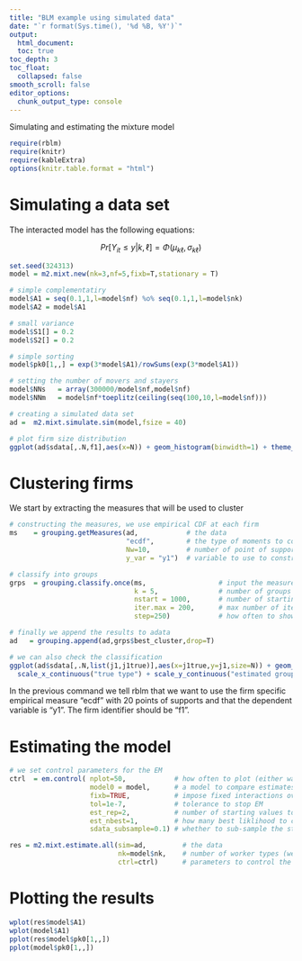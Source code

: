 ```yaml
---
title: "BLM example using simulated data"
date: "`r format(Sys.time(), '%d %B, %Y')`"
output:
  html_document:
  toc: true
toc_depth: 3
toc_float:
  collapsed: false
smooth_scroll: false
editor_options:
  chunk_output_type: console
---
```


Simulating and estimating the mixture model

```r
require(rblm)
require(knitr)
require(kableExtra)
options(knitr.table.format = "html") 
```


# Simulating a data set

The interacted model has the following equations:

$$  Pr[ Y_{it} \leq y | k,\ell ] = \Phi( \mu_{k\ell}, \sigma_{k\ell}) $$

```r
set.seed(324313)
model = m2.mixt.new(nk=3,nf=5,fixb=T,stationary = T)

# simple complementatiry
model$A1 = seq(0.1,1,l=model$nf) %o% seq(0.1,1,l=model$nk)
model$A2 = model$A1

# small variance
model$S1[] = 0.2
model$S2[] = 0.2

# simple sorting
model$pk0[1,,] = exp(3*model$A1)/rowSums(exp(3*model$A1))

# setting the number of movers and stayers 
model$NNs   = array(300000/model$nf,model$nf)
model$NNm   = model$nf*toeplitz(ceiling(seq(100,10,l=model$nf)))

# creating a simulated data set
ad =  m2.mixt.simulate.sim(model,fsize = 40)

# plot firm size distribution
ggplot(ad$sdata[,.N,f1],aes(x=N)) + geom_histogram(binwidth=1) + theme_bw()

```

# Clustering firms 

We start by extracting the measures that will be used to cluster
```r

# constructing the measures, we use empirical CDF at each firm
ms    = grouping.getMeasures(ad,            # the data
                             "ecdf",        # the type of moments to construct at the firm level
                             Nw=10,         # number of point of support to use for the method
                             y_var = "y1")  # variable to use to construct moments

# classify into groups
grps  = grouping.classify.once(ms,                  # input the measures to use
                               k = 5,               # number of groups
                               nstart = 1000,       # number of starting values for kmean
                               iter.max = 200,      # max number of iterations for each kmean
                               step=250)            # how often to show output

# finally we append the results to adata
ad   = grouping.append(ad,grps$best_cluster,drop=T)

# we can also check the classification
ggplot(ad$sdata[,.N,list(j1,j1true)],aes(x=j1true,y=j1,size=N)) + geom_point() + theme_bw() +
  scale_x_continuous("true type") + scale_y_continuous("estimated group")
```

In the previous command we tell rblm that we want to use the firm
specific empirical measure "ecdf" with 20 points of supports and that
the dependent variable is "y1". The firm identifier should be "f1".

# Estimating the model 

```r
# we set control parameters for the EM
ctrl  = em.control( nplot=50,            # how often to plot (either wages, or model versus model0)
                    model0 = model,      # a model to compare estimates too (this is for testing)  
                    fixb=TRUE,           # impose fixed interactions over time
                    tol=1e-7,            # tolerance to stop EM      
                    est_rep=2,           # number of starting values to use (we usually use 50)
                    est_nbest=1,         # how many best liklihood to choose the best connected model from (we usually use 10)
                    sdata_subsample=0.1) # whether to sub-sample the stayers in estimation

res = m2.mixt.estimate.all(sim=ad,         # the data
                           nk=model$nk,    # number of worker types (we use here the same as in simulation)
                           ctrl=ctrl)      # parameters to control the EM
```


# Plotting the results

```r
wplot(res$model$A1)
wplot(model$A1)
pplot(res$model$pk0[1,,])
pplot(model$pk0[1,,])
```

